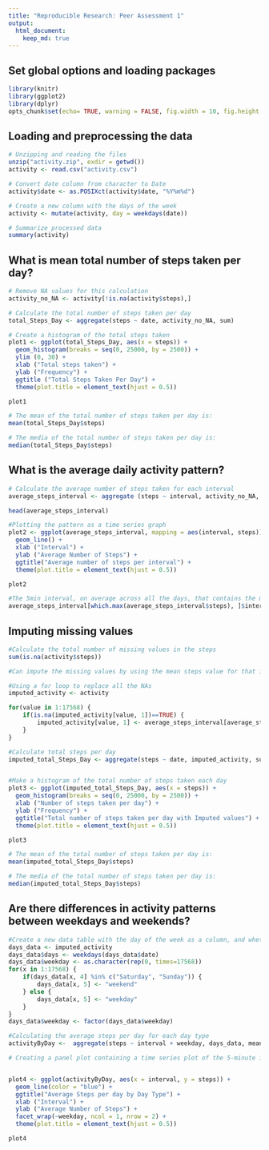 ```yaml
---
title: "Reproducible Research: Peer Assessment 1"
output: 
  html_document:
    keep_md: true
---
```

## Set global options and loading packages
```r
library(knitr)
library(ggplot2)
library(dplyr)
opts_chunk$set(echo= TRUE, warning = FALSE, fig.width = 10, fig.height = 5, fig.keep = 'all' ,fig.path = 'figures\ ', dev = 'png')

```

## Loading and preprocessing the data
```r
# Unzipping and reading the files
unzip("activity.zip", exdir = getwd())
activity <- read.csv("activity.csv")

# Convert date column from character to Date
activity$date <- as.POSIXct(activity$date, "%Y%m%d")

# Create a new column with the days of the week
activity <- mutate(activity, day = weekdays(date))

# Summarize processed data
summary(activity)
```


## What is mean total number of steps taken per day?
```r
# Remove NA values for this calculation
activity_no_NA <- activity[!is.na(activity$steps),]

# Calculate the total number of steps taken per day
total_Steps_Day <- aggregate(steps ~ date, activity_no_NA, sum)

# Create a histogram of the total steps taken
plot1 <- ggplot(total_Steps_Day, aes(x = steps)) +
  geom_histogram(breaks = seq(0, 25000, by = 2500)) +
  ylim (0, 30) +
  xlab ("Total steps taken") +
  ylab ("Frequency") +
  ggtitle ("Total Steps Taken Per Day") +
  theme(plot.title = element_text(hjust = 0.5))

plot1

# The mean of the total number of steps taken per day is:
mean(total_Steps_Day$steps)

# The media of the total number of steps taken per day is:
median(total_Steps_Day$steps)
```


## What is the average daily activity pattern?
```r
# Calculate the average number of steps taken for each interval
average_steps_interval <- aggregate (steps ~ interval, activity_no_NA, mean)

head(average_steps_interval)

#Plotting the pattern as a time series graph
plot2 <- ggplot(average_steps_interval, mapping = aes(interval, steps)) +
  geom_line() +
  xlab ("Interval") +
  ylab ("Average Number of Steps") +
  ggtitle("Average number of steps per interval") +
  theme(plot.title = element_text(hjust = 0.5))

plot2

#The 5min interval, on average across all the days, that contains the maximum number of steps is:
average_steps_interval[which.max(average_steps_interval$steps), ]$interval
```


## Imputing missing values
```r
#Calculate the total number of missing values in the steps
sum(is.na(activity$steps))

#Can impute the missing values by using the mean steps value for that interval, averaged across all the days

#Using a for loop to replace all the NAs
imputed_activity <- activity

for(value in 1:17568) {
    if(is.na(imputed_activity[value, 1])==TRUE) {
        imputed_activity[value, 1] <- average_steps_interval[average_steps_interval$interval %in% imputed_activity[value, 3], 2]
    }
}

#Calculate total steps per day
imputed_total_Steps_Day <- aggregate(steps ~ date, imputed_activity, sum)


#Make a histogram of the total number of steps taken each day
plot3 <- ggplot(imputed_total_Steps_Day, aes(x = steps)) +
  geom_histogram(breaks = seq(0, 25000, by = 2500)) +
  xlab ("Number of steps taken per day") +
  ylab ("Frequency") +
  ggtitle("Total number of steps taken per day with Imputed values") +
  theme(plot.title = element_text(hjust = 0.5))

plot3

# The mean of the total number of steps taken per day is:
mean(imputed_total_Steps_Day$steps)

# The media of the total number of steps taken per day is:
median(imputed_total_Steps_Day$steps)

```


## Are there differences in activity patterns between weekdays and weekends?
```r
#Create a new data table with the day of the week as a column, and whether or not it is a weekday or the weekend
days_data <- imputed_activity
days_data$days <- weekdays(days_data$date)
days_data$weekday <- as.character(rep(0, times=17568))
for(x in 1:17568) {
    if(days_data[x, 4] %in% c("Saturday", "Sunday")) {
        days_data[x, 5] <- "weekend"
    } else {
        days_data[x, 5] <- "weekday"
    }
}
days_data$weekday <- factor(days_data$weekday)

#Calculating the average steps per day for each day type
activityByDay <-  aggregate(steps ~ interval + weekday, days_data, mean, na.rm = TRUE)

# Creating a panel plot containing a time series plot of the 5-minute interval (x-axis) and the average number of steps taken, averaged across all weekday days or weekend days (y-axis)


plot4 <- ggplot(activityByDay, aes(x = interval, y = steps)) +
  geom_line(color = "blue") +
  ggtitle("Average Steps per day by Day Type") +
  xlab ("Interval") +
  ylab ("Average Number of Steps") +
  facet_wrap(~weekday, ncol = 1, nrow = 2) +
  theme(plot.title = element_text(hjust = 0.5))

plot4
```
